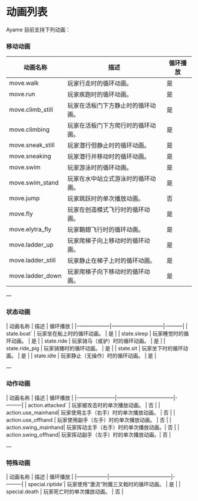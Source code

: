# 动画列表
Ayame 目前支持下列动画：

<!--

### 调试动画

| 动画名称       | 描述                                 | 循环播放 |
|----------------|------------------------------------|----------|
| `debug.empty`  | 调试用空动画，通常用于测试或无动画状态。 | 是       |

---

-->

### 移动动画

| 动画名称          | 描述                              | 循环播放 |
|-------------------|-----------------------------------|----------|
| move.walk         | 玩家行走时的循环动画。             | 是       |
| move.run          | 玩家疾跑时的循环动画。             | 是       |
| move.climb_still  | 玩家在活板门下方静止时的循环动画。 | 是       |
| move.climbing     | 玩家在活板门下方爬行时的循环动画。 | 是       |
| move.sneak_still  | 玩家潜行但静止时的循环动画。       | 是       |
| move.sneaking     | 玩家潜行并移动时的循环动画。       | 是       |
| move.swim         | 玩家游泳时的循环动画。             | 是       |
| move.swim_stand   | 玩家在水中站立式游泳时的循环动画。 | 是       |
| move.jump         | 玩家跳跃时的单次播放动画。         | 否       |
| move.fly          | 玩家在创造模式飞行时的循环动画。   | 是       |
| move.elytra_fly   | 玩家鞘翅飞行时的循环动画。         | 是       |
| move.ladder_up    | 玩家爬梯子向上移动时的循环动画。   | 是       |
| move.ladder_still | 玩家静止在梯子上时的循环动画。     | 是       |
| move.ladder_down  | 玩家爬梯子向下移动时的循环动画。   | 是       |

—

### 状态动画

| 动画名称          | 描述                          | 循环播放 |
|-——————|——————————|-———|
| state.boat`      | 玩家坐在船上时的循环动画。      | 是       |
| state.sleep     | 玩家睡觉时的循环动画。          | 是       |
| state.ride      | 玩家骑马（或驴）时的循环动画。   | 是       |
| state.ride_pig  | 玩家骑猪时的循环动画。          | 是       |
| state.sit       | 玩家坐下时的循环动画。          | 是       |
| state.idle      | 玩家静止（无操作）时的循环动画。 | 是       |

—

### 动作动画

| 动画名称             | 描述                              | 循环播放 |
|-———————|———————————|-———|
| action.attacked`    | 玩家被攻击时的单次播放动画。         | 否       |
| action.use_mainhand| 玩家使用主手（右手）时的单次播放动画。 | 否       |
| action.use_offhand | 玩家使用副手（左手）时的单次播放动画。 | 否       |
| action.swing_mainhand| 玩家挥动主手（右手）时的单次播放动画。| 否       |
| action.swing_offhand| 玩家挥动副手（左手）时的单次播放动画。| 否       |

—

### 特殊动画

| 动画名称         | 描述                                | 循环播放 |
|——————|————————————|-———|
| special.riptide`| 玩家使用“激流”附魔三叉戟时的循环动画。  | 是       |
| special.death  | 玩家死亡时的单次播放动画。             | 否       |

